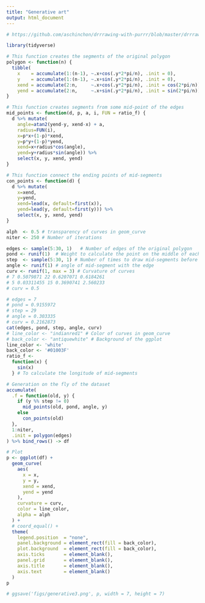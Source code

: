 ```yaml
---
title: "Generative art"
output: html_document
---
```


```r
# https://github.com/aschinchon/drrrawing-with-purrr/blob/master/drrrawing.R

library(tidyverse)

# This function creates the segments of the original polygon
polygon <- function(n) {
  tibble(
    x    = accumulate(1:(n-1), ~.x+cos(.y*2*pi/n), .init = 0),
    y    = accumulate(1:(n-1), ~.x+sin(.y*2*pi/n), .init = 0),
    xend = accumulate(2:n,     ~.x+cos(.y*2*pi/n), .init = cos(2*pi/n)),
    yend = accumulate(2:n,     ~.x+sin(.y*2*pi/n), .init = sin(2*pi/n)))
}

# This function creates segments from some mid-point of the edges
mid_points <- function(d, p, a, i, FUN = ratio_f) {
  d %>% mutate(
    angle=atan2(yend-y, xend-x) + a,
    radius=FUN(i),
    x=p*x+(1-p)*xend,
    y=p*y+(1-p)*yend,
    xend=x+radius*cos(angle),
    yend=y+radius*sin(angle)) %>% 
    select(x, y, xend, yend)
}

# This function connect the ending points of mid-segments
con_points <- function(d) {
  d %>% mutate(
    x=xend,
    y=yend,
    xend=lead(x, default=first(x)),
    yend=lead(y, default=first(y))) %>% 
    select(x, y, xend, yend)
}

```

```r
alph  <- 0.5 # transparency of curves in geom_curve
niter <- 250 # Number of iterations

edges <- sample(5:30, 1)   # Number of edges of the original polygon
pond <- runif(1)  # Weight to calculate the point on the middle of each edge
step  <- sample(5:30, 1) # Number of times to draw mid-segments before connect ending points
angle <- runif(1) # angle of mid-segment with the edge
curv <- runif(1, max = 3) # Curvature of curves
# 7 0.5079871 22 0.6207071 0.6184261
# 5 0.03311455 15 0.3690741 2.560233
# curv = 0.5

# edges = 7 
# pond = 0.9155972
# step = 29 
# angle = 0.303335 
# curv = 0.2162873
cat(edges, pond, step, angle, curv)
# line_color <- "indianred1" # Color of curves in geom_curve
# back_color <- "antiquewhite" # Background of the ggplot
line_color <- 'white'
back_color <- '#01003F'
ratio_f <-
  function(x) {
    sin(x)
  } # To calculate the longitude of mid-segments

# Generation on the fly of the dataset
accumulate(
  .f = function(old, y) {
    if (y %% step != 0)
      mid_points(old, pond, angle, y)
    else
      con_points(old)
  },
  1:niter,
  .init = polygon(edges)
) %>% bind_rows() -> df

# Plot
p <- ggplot(df) +
  geom_curve(
    aes(
      x = x,
      y = y,
      xend = xend,
      yend = yend
    ),
    curvature = curv,
    color = line_color,
    alpha = alph
  ) +
  # coord_equal() +
  theme(
    legend.position  = "none",
    panel.background = element_rect(fill = back_color),
    plot.background  = element_rect(fill = back_color),
    axis.ticks       = element_blank(),
    panel.grid       = element_blank(),
    axis.title       = element_blank(),
    axis.text        = element_blank()
  )
p

# ggsave('figs/generative3.png', p, width = 7, height = 7)
```

